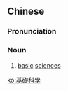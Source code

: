 {{also|基础科学}}
==Chinese==
{{zh-forms|s=基础科学|type=22}}
{{zh-wp}}

===Pronunciation===
{{zh-pron
|m=jīchǔ kēxué
|cat=n
}}

===Noun===
{{zh-noun}}

# [[basic]] [[science]]s

[[ko:基礎科學]]